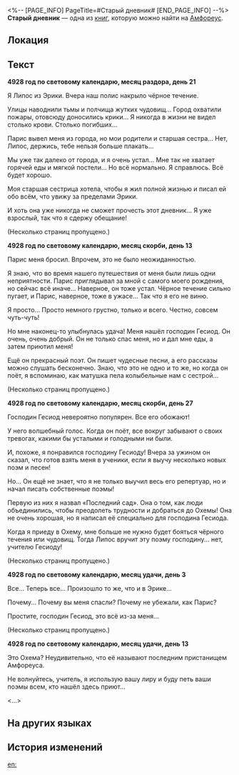 <%-- [PAGE_INFO]
PageTitle=#Старый дневник#
[END_PAGE_INFO] --%>
{{Дополнить}}
{{Книга Инфобокс
|id           = 441
|Название     = 
|Изображение  = Предмет Старый дневник.png
|Мир          = Амфореус
|Томов        = 1
|Автор        = <!--нужно добавить-->
|Описание     = Дневник поэта Липоса. Здесь Липос описывает своё путешествие в Охему. Он отправился туда после того, как его родной город был разрушен.
|Том1         = {{tx}}
|Источник1    = {{tx|Отсутствует источник}}
|Персонажи    = 
|Фракции      = 
}}
'''Старый дневник''' — одна из [[Книги|книг]], которую можно найти на [[Амфореус]].

==Локация==
{{Отметка карты|<!--название карты-->|<!--id отметки-->}}

==Текст==
'''4928 год по световому календарю, месяц раздора, день 21'''

Я Липос из Эрики. Вчера наш полис накрыло чёрное течение.

Улицы наводнили тьмы и полчища жутких чудовищ... Город охватили пожары, отовсюду доносились крики... Я никогда в жизни не видел столько крови. Столько погибших...

Парис вывел меня из города, но мои родители и старшая сестра... Нет, Липос, держись, тебе нельзя больше плакать...

Мы уже так далеко от города, и я очень устал... Мне так не хватает горячей еды и мягкой постели... Но всё нормально. Я справлюсь. Всё будет хорошо.

Моя старшая сестрица хотела, чтобы я жил полной жизнью и писал ей обо всём, что увижу за пределами Эрики.

И хоть она уже никогда не сможет прочесть этот дневник... Я уже взрослый, так что я сдержу обещание!

(Несколько страниц пропущено.)

'''4928 год по световому календарю, месяц скорби, день 13'''

Парис меня бросил. Впрочем, это не было неожиданностью.

Я знаю, что во время нашего путешествия от меня были лишь одни неприятности. Парис приглядывал за мной с самого моего рождения, но сейчас всё иначе... Наверное, он тоже устал. Чёрное течение сильно пугает, и Парис, наверное, тоже в ужасе... Так что я его не виню.

Я просто... Просто немного грустно, только и всего. Честно, совсем чуть-чуть!

Но мне наконец-то улыбнулась удача! Меня нашёл господин Гесиод. Он очень, очень добрый. Он не только спас меня, но и дал мне еды, а затем приютил меня!

Ещё он прекрасный поэт. Он пишет чудесные песни, а его рассказы можно слушать бесконечно. Знаю, что это не одно и то же, но когда он поёт, я вспоминаю, как матушка пела колыбельные нам с сестрой...

(Несколько страниц пропущено.)

'''4928 год по световому календарю, месяц скорби, день 27'''

Господин Гесиод невероятно популярен. Все его обожают!

У него волшебный голос. Когда он поёт, все вокруг забывают о своих тревогах, какими бы усталыми и голодными ни были.

И, похоже, я понравился господину Гесиоду! Вчера за ужином он сказал, что готов взять меня в ученики, если я выучу несколько новых поэм и песен!

Но... Он ещё не знает, что я не только выучил весь его репертуар, но и начал писать собственные поэмы!

Первую из них я назвал «Последний сад». Она о том, как люди объединились, чтобы преодолеть трудности и добраться до Охемы! Она не очень хорошая, но я написал её специально для господина Гесиода.

Когда я приеду в Охему, мне больше не нужно будет бояться чёрного течения или чудовищ. Тогда Липос вручит эту поэму господину... нет, учителю Гесиоду!

(Несколько страниц пропущено.)

'''4928 год по световому календарю, месяц удачи, день 3'''

Все... Теперь все... Произошло то же, что и в Эрике...

Почему... Почему вы меня спасли? Почему не убежали, как Парис?

Простите, господин Гесиод, это всё из-за меня... {{Размер|28|Если бы я только мог как-то вам помочь... Простите, учитель Гесиод...}} {{Размер|36|Простите простите простите простите простите!}}

(Несколько страниц пропущено.)

'''4928 год по световому календарю, месяц удачи, день 13'''

Это Охема? Неудивительно, что её называют последним пристанищем Амфореуса.

Не волнуйтесь, учитель, я использую вашу лиру и буду петь ваши поэмы всем, кто нашёл здесь приют...

<...>

==На других языках==
{{На других языках
|en   = An Old Journal
|zhs  = 一本旧日记
|zht  = 一本舊日記
|ja   = 古びた日記
|ko   = 오래된 일기
|es   = Un diario viejo
|fr   = Un vieux journal
|ru   = Старый дневник
|th   = บันทึกเก่าหนึ่งเล่ม
|vi   = Một Cuốn Nhật Ký Cũ
|de   = Ein altes Tagebuch
|id   = Buku Harian Tua
|pt   = Um Diário Antigo
}}

==История изменений==
{{История изменений|3.5}}

[[en:]]